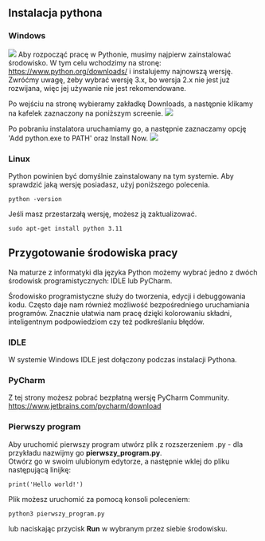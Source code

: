 ## Instalacja pythona

### Windows
![](https://i.imgur.com/dHtvgoA.png)
Aby rozpocząć pracę w Pythonie, musimy najpierw zainstalować środowisko. W tym celu wchodzimy na stronę: https://www.python.org/downloads/ i instalujemy najnowszą wersję. 
Zwróćmy uwagę, żeby wybrać wersję 3.x, bo wersja 2.x nie jest już rozwijana, więc jej używanie nie jest rekomendowane. 

Po wejściu na stronę wybieramy zakładkę Downloads, a następnie klikamy na kafelek zaznaczony na poniższym screenie. 
![](https://i.imgur.com/H61TxgC.png)

Po pobraniu instalatora uruchamiamy go, a następnie zaznaczamy opcję 'Add python.exe to PATH' oraz Install Now. 
![](https://i.imgur.com/02cWNKj.png)

### Linux
Python powinien być domyślnie zainstalowany na tym systemie. Aby sprawdzić jaką wersję posiadasz, użyj poniższego polecenia. 
```
python -version
```
Jeśli masz przestarzałą wersję, możesz ją zaktualizować.
```
sudo apt-get install python 3.11 
```
## Przygotowanie środowiska pracy
Na maturze z informatyki dla języka Python możemy wybrać jedno z dwóch środowisk programistycznych: IDLE lub PyCharm. 

Środowisko programistyczne służy do tworzenia, edycji i debuggowania kodu. Często daje nam również możliwość bezpośredniego uruchamiania programów. Znacznie ułatwia nam pracę dzięki kolorowaniu składni, inteligentnym podpowiedziom czy też podkreślaniu błędów. 

### IDLE 
W systemie Windows IDLE jest dołączony podczas instalacji Pythona. 

### PyCharm
Z tej strony możesz pobrać bezpłatną wersję PyCharm Community.
https://www.jetbrains.com/pycharm/download

### Pierwszy program
Aby uruchomić pierwszy program utwórz plik z rozszerzeniem .py - dla przykładu nazwijmy go **pierwszy_program.py**. <br/>
Otwórz go w swoim ulubionym edytorze, a następnie wklej do pliku następującą linijkę:
```python=
print('Hello world!')
```
Plik możesz uruchomić za pomocą konsoli poleceniem:
```
python3 pierwszy_program.py
```
lub naciskając przycisk **Run** w wybranym przez siebie środowisku.